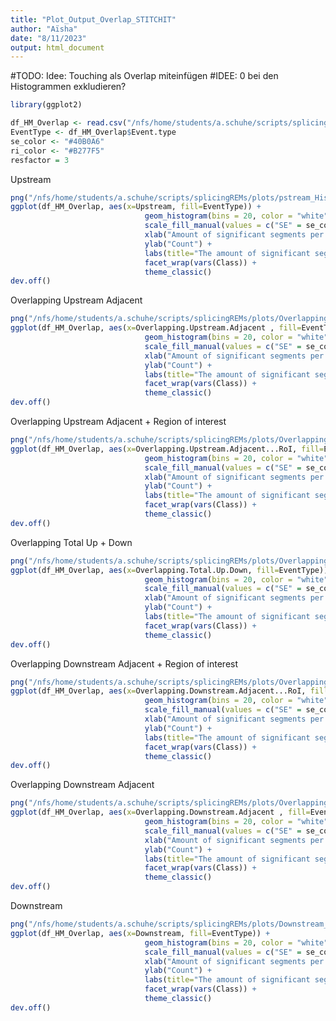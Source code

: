 ```yaml
---
title: "Plot_Output_Overlap_STITCHIT"
author: "Aïsha"
date: "8/11/2023"
output: html_document
---
```

#TODO: Idee: Touching als Overlap miteinfügen
#IDEE: 0 bei den Histogrammen exkludieren? 

```r
library(ggplot2)
```

```r
df_HM_Overlap <- read.csv("/nfs/home/students/a.schuhe/scripts/splicingREMs/output_CorrelationShuffle/df_HM_Overlap_SegSpearman.csv")
EventType <- df_HM_Overlap$Event.type
se_color <- "#40B0A6"
ri_color <- "#B277F5"
resfactor = 3 
```

Upstream
```r
png("/nfs/home/students/a.schuhe/scripts/splicingREMs/plots/pstream_Histogram.png", res = 72*resfactor, height=640*resfactor, width=640*resfactor)
ggplot(df_HM_Overlap, aes(x=Upstream, fill=EventType)) + 
                              geom_histogram(bins = 20, color = "white", position = "dodge") +
                              scale_fill_manual(values = c("SE" = se_color, "RI" = ri_color)) +
                              xlab("Amount of significant segments per event \nLocation: Upstream") +
                              ylab("Count") + 
                              labs(title="The amount of significant segments that overlapped upstream \nto the region of interest of the event") + 
                              facet_wrap(vars(Class)) +
                              theme_classic()
dev.off()
```

Overlapping Upstream Adjacent 
```r
png("/nfs/home/students/a.schuhe/scripts/splicingREMs/plots/OverlappingUpstreamAdjacent_Histogram.png", res = 72*resfactor, height=640*resfactor, width=640*resfactor)
ggplot(df_HM_Overlap, aes(x=Overlapping.Upstream.Adjacent , fill=EventType)) + 
                              geom_histogram(bins = 20, color = "white", position = "dodge") +
                              scale_fill_manual(values = c("SE" = se_color, "RI" = ri_color)) +
                              xlab("Amount of significant segments per event \nLocation: Upstream Adjacent") +
                              ylab("Count") + 
                              labs(title="The amount of significant segments that overlapped upstream adjacent \nto the region of interest of the event") + 
                              facet_wrap(vars(Class)) +
                              theme_classic()
dev.off()
```


Overlapping Upstream Adjacent + Region of interest 
```r
png("/nfs/home/students/a.schuhe/scripts/splicingREMs/plots/OverlappingUpstreamAdjacent+RoI_Histogram.png", res = 72*resfactor, height=640*resfactor, width=640*resfactor)
ggplot(df_HM_Overlap, aes(x=Overlapping.Upstream.Adjacent...RoI, fill=EventType)) + 
                              geom_histogram(bins = 20, color = "white", position = "dodge") +
                              scale_fill_manual(values = c("SE" = se_color, "RI" = ri_color)) +
                              xlab("Amount of significant segments per event \nLocation: Upstream Adjacent + RoI") +
                              ylab("Count") + 
                              labs(title="The amount of significant segments that overlapped upstream adjacent \nand roi to the region of interest of the event") + 
                              facet_wrap(vars(Class)) +
                              theme_classic()
dev.off()
```

Overlapping Total Up + Down 
```r
png("/nfs/home/students/a.schuhe/scripts/splicingREMs/plots/OverlappingTotalUpDown_Histogram.png", res = 72*resfactor, height=640*resfactor, width=640*resfactor)
ggplot(df_HM_Overlap, aes(x=Overlapping.Total.Up.Down, fill=EventType)) + 
                              geom_histogram(bins = 20, color = "white", position = "dodge") +
                              scale_fill_manual(values = c("SE" = se_color, "RI" = ri_color)) +
                              xlab("Amount of significant segments per event \nLocation: RoI Total Up & Down") +
                              ylab("Count") + 
                              labs(title="The amount of significant segments that overlapped total up & down \nto the region of interest of the event") + 
                              facet_wrap(vars(Class)) +
                              theme_classic()
dev.off()
```

Overlapping Downstream Adjacent + Region of interest
```r
png("/nfs/home/students/a.schuhe/scripts/splicingREMs/plots/OverlappingDownstreamAdjacent+RoI_Histogram.png", res = 72*resfactor, height=640*resfactor, width=640*resfactor)
ggplot(df_HM_Overlap, aes(x=Overlapping.Downstream.Adjacent...RoI, fill=EventType)) + 
                              geom_histogram(bins = 20, color = "white", position = "dodge") +
                              scale_fill_manual(values = c("SE" = se_color, "RI" = ri_color)) +
                              xlab("Amount of significant segments per event \nLocation: Downstream Adjacent + RoI") +
                              ylab("Count") + 
                              labs(title="The amount of significant segments that overlapped Downstream adjacent \nand roi to the region of interest of the event") + 
                              facet_wrap(vars(Class)) +
                              theme_classic()
dev.off()
```

Overlapping Downstream Adjacent 
```r
png("/nfs/home/students/a.schuhe/scripts/splicingREMs/plots/OverlappingDownstreamAdjacent_Histogram.png", res = 72*resfactor, height=640*resfactor, width=640*resfactor)
ggplot(df_HM_Overlap, aes(x=Overlapping.Downstream.Adjacent , fill=EventType)) + 
                              geom_histogram(bins = 20, color = "white", position = "dodge") +
                              scale_fill_manual(values = c("SE" = se_color, "RI" = ri_color)) +
                              xlab("Amount of significant segments per event \nLocation: Downstream Adjacent") +
                              ylab("Count") + 
                              labs(title="The amount of significant segments that overlapped downstream adjacent \nto the region of interest of the event") + 
                              facet_wrap(vars(Class)) +
                              theme_classic()
dev.off()
```


Downstream
```r
png("/nfs/home/students/a.schuhe/scripts/splicingREMs/plots/Downstream_Histogram.png", res = 72*resfactor, height=640*resfactor, width=640*resfactor)
ggplot(df_HM_Overlap, aes(x=Downstream, fill=EventType)) + 
                              geom_histogram(bins = 20, color = "white", position = "dodge") +
                              scale_fill_manual(values = c("SE" = se_color, "RI" = ri_color)) +
                              xlab("Amount of significant segments per event \nLocation: Downstream") +
                              ylab("Count") + 
                              labs(title="The amount of significant segments that overlapped downstream \nto the region of interest of the event") + 
                              facet_wrap(vars(Class)) +
                              theme_classic()
dev.off()
```

